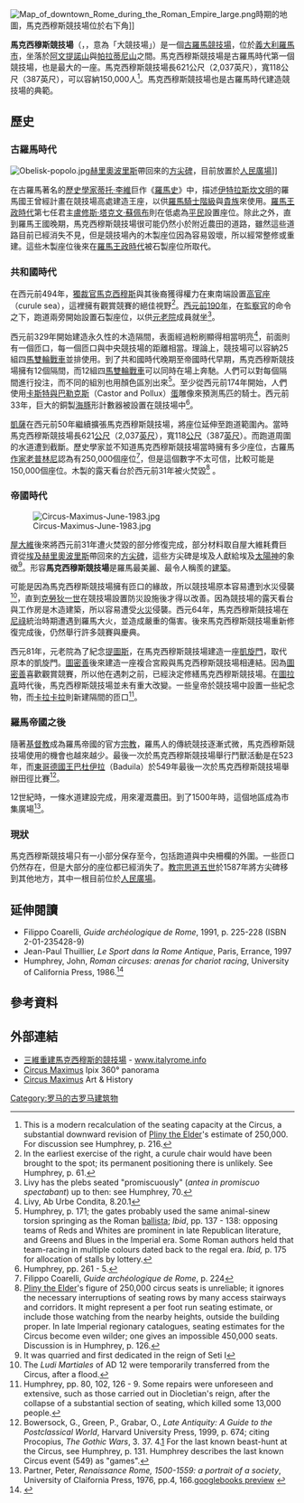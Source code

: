 {{Infobox religious building
| building_name         =  馬克西穆斯競技場<br>Circus Massimus
| infobox_width         =
| image                 = Circus.Maximus.01.jpg
| image_size            = 250px
| caption               =
| map_type              =
| map_size              =
| map_caption           =
| location              = [[義大利|義大利]][[羅馬市|羅馬市]]
| geo                   = {{Coord|41.8859|12.4857|type:landmark_region:IT|display=title}}
| latitude              = 
| longitude             =
| religious_affiliation =
| rite                  =
| region                =
| state                 =
| province              =
| territory             =
| prefecture            =
| sector                =
| district              =
| cercle                =
| municipality          =
| consecration_year     =
| status                =
| functional_status     =
| heritage_designation  = 
| leadership            =
| website               =
| architecture          =
| architect             =
| architecture_type     =
| architecture_style    =
| general_contractor    =
| facade_direction      =
| groundbreaking        =
| year_completed        =
| construction_cost     =
| specifications        =
| capacity              =
| length                = 621[[公尺|公尺]]（2,037[[英尺|英尺]]）
| width                 = 118[[公尺|公尺]]（387[[英尺|英尺]]）
| width_nave            =
| height_max            =
| dome_quantity         =
| dome_height_outer     =
| dome_height_inner     =
| dome_dia_outer        =
| dome_dia_inner        =
| minaret_quantity      =
| minaret_height        =
| spire_quantity        =
| spire_height          =
| materials             =
}}
[[Image:Map_of_downtown_Rome_during_the_Roman_Empire_large.png|thumb]]時期的地圖，馬克西穆斯競技場位於右下角]]

'''馬克西穆斯競技場'''（{{lang-it|Circo Massimo}}，{{lang-la|Circus Maximus}}，意為「大競技場」）是一個[[古羅馬|古羅馬]][[競技場|競技場]]，位於[[義大利|義大利]][[羅馬市|羅馬市]]，坐落於[[阿文提諾山|阿文提諾山]]與[[帕拉蒂尼山|帕拉蒂尼山]]之間。馬克西穆斯競技場是古羅馬時代第一個競技場，也是最大的一座。馬克西穆斯競技場長621公尺（2,037英尺），寬118公尺（387英尺），可以容納150,000人<ref>This is a modern recalculation of the seating capacity at the Circus, a substantial downward revision of [[Pliny_the_Elder|Pliny the Elder]]'s estimate of 250,000. For discussion see Humphrey, p. 216.</ref>。馬克西穆斯競技場也是古羅馬時代建造競技場的典範。

==歷史==
===古羅馬時代===
[[File:Obelisk-popolo.jpg|thumb]][[赫里奧波里斯|赫里奧波里斯]]帶回來的[[方尖碑|方尖碑]]，目前放置於[[人民廣場_(羅馬)|人民廣場]]]]

在古羅馬著名的[[歷史學家|歷史學家]][[蒂托·李維|蒂托·李維]]巨作《[[羅馬史|羅馬史]]》中，描述[[伊特拉斯坎文明|伊特拉斯坎文明]]的羅馬國王曾經計畫在競技場高處建造王座，以供[[羅馬騎士階級|羅馬騎士階級]]與[[貴族_(古羅馬)|貴族]]來使用。[[羅馬王政時代|羅馬王政時代]]第七任君主[[盧修斯·塔克文·蘇佩布|盧修斯·塔克文·蘇佩布]]則在低處為[[平民_(古羅馬)|平民]]設置座位。除此之外，直到羅馬王國晚期，馬克西穆斯競技場很可能仍然小於附近農田的道路，雖然這些道路目前已經消失不見，但是競技場內的木製座位因為容易毀壞，所以經常整修或重建。這些木製座位後來在[[羅馬王政時代|羅馬王政時代]]被石製座位所取代。

===共和國時代===
在西元前494年，[[獨裁官|獨裁官]][[馬克西穆斯|馬克西穆斯]]與其後裔獲得權力在東南端設置[[高官座|高官座]]（curule sea），這裡擁有觀賞競賽的絕佳視野<ref>In the earliest exercise of the right, a curule chair would have been brought to the spot; its permanent positioning there is unlikely. See Humphrey, p. 61.</ref>。[[西元前190年|西元前190年]]，在[[監察官|監察官]]的命令之下，跑道兩旁開始設置石製座位，以供[[元老院|元老院]]成員就坐<ref>Livy has the plebs seated "promiscuously" (''antea in promiscuo spectabant'') up to then: see Humphrey, 70.</ref>。

西元前329年開始建造永久性的木造隔間，表面經過粉刷顯得相當明亮<ref>Livy, Ab Urbe Condita, 8.20.1</ref>，前面則有一個匝口，每一個匝口與中央競技場的距離相當。理論上，競技場可以容納25組四[[馬|馬]][[雙輪戰車|雙輪戰車]]並排使用。到了共和國時代晚期至帝國時代早期，馬克西穆斯競技場擁有12個隔間，而12組四[[馬|馬]][[雙輪戰車|雙輪戰車]]可以同時在場上奔馳。人們可以對每個隔間進行投注，而不同的組別也用顏色區別出來<ref>Humphrey, p. 171; the gates probably used the same animal-sinew torsion springing as the Roman [[ballista|ballista]]; ''Ibid'', pp. 137 - 138: opposing teams of Reds and Whites are prominent in late Republican literature, and Greens and Blues in the Imperial era. Some Roman authors held that team-racing in multiple colours dated back to the regal era. ''Ibid,'' p. 175 for allocation of stalls by lottery.</ref>。至少從西元前174年開始，人們使用[[卡斯特與巴勒克斯|卡斯特與巴勒克斯]]（Castor and Pollux）[[蛋|蛋]]雕像來預測馬匹的騎士。西元前33年，巨大的銅製[[海豚|海豚]]形計數器被設置在競技場中<ref>Humphrey, pp. 261 - 5.</ref>。

[[凱薩|凱薩]]在西元前50年繼續擴張馬克西穆斯競技場，將座位延伸至跑道範圍內。當時馬克西穆斯競技場長621[[公尺|公尺]]（2,037[[英尺|英尺]]），寬118[[公尺|公尺]]（387[[英尺|英尺]]）。而跑道周圍的水道遭到截斷。歷史學家並不知道馬克西穆斯競技場當時擁有多少座位，古羅馬[[作家|作家]][[老普林尼|老普林尼]]認為有250,000個座位<ref name="fc224">Filippo Coarelli, ''Guide archéologique de Rome'', p. 224</ref>，但是這個數字不太可信，比較可能是150,000個座位。木製的露天看台於西元前31年被火焚毀<ref>[[Pliny_the_Elder|Pliny the Elder]]'s figure of 250,000 circus seats is unreliable; it ignores the necessary interruptions of seating rows by many access stairways and corridors. It might represent a per foot run seating estimate, or include those watching from the nearby heights, outside the building proper. In late Imperial regionary catalogues, seating estimates for the Circus become even wilder; one gives an impossible 450,000 seats. Discussion is in Humphrey, p. 126.</ref>
。

===帝國時代===
[[File:Circus-Maximus-June-1983.jpg|thumb]]

[[屋大維|屋大維]]後來將西元前31年遭火焚毀的部分修復完成，部分材料取自屋大維耗費巨資從[[埃及|埃及]][[赫里奧波里斯|赫里奧波里斯]]帶回來的[[方尖碑|方尖碑]]，這些方尖碑是埃及人獻給埃及[[太陽神|太陽神]]的象徵<ref>It was quarried and first dedicated in the reign of Seti I</ref>。形容'''馬克西穆斯競技場'''是羅馬最美麗、最令人稱羨的[[建築|建築]]。

可能是因為馬克西穆斯競技場擁有匝口的緣故，所以競技場原本容易遭到水災侵襲<ref>The ''Ludi Martiales'' of AD 12 were temporarily transferred from the Circus, after a flood.</ref>，直到[[克勞狄一世|克勞狄一世]]在競技場設置防災設施後才得以改善。因為競技場的露天看台與工作房是木造建築，所以容易遭受[[火災|火災]]侵襲。西元64年，馬克西穆斯競技場在[[尼祿|尼祿]]統治時期遭遇到羅馬大火，並造成嚴重的傷害。後來馬克西穆斯競技場重新修復完成後，仍然舉行許多競賽與慶典。

西元81年，元老院為了紀念[[提圖斯|提圖斯]]，在馬克西穆斯競技場建造一座[[凱旋門|凱旋門]]，取代原本的凱旋門。[[圖密善|圖密善]]後來建造一座複合宮殿與馬克西穆斯競技場相連結。因為[[圖密善|圖密善]]喜歡觀賞競賽，所以他在遇刺之前，已經決定修繕馬克西穆斯競技場。在[[圖拉真|圖拉真]]時代後，馬克西穆斯競技場並未有重大改變。一些皇帝於競技場中設置一些紀念物，而[[卡拉卡拉|卡拉卡拉]]則新建隔間的匝口<ref>Humphrey, pp. 80, 102, 126 - 9. Some repairs were unforeseen and extensive, such as those carried out in Diocletian's reign, after the collapse of a substantial section of seating, which killed some 13,000 people.</ref>。

===羅馬帝國之後===


隨著[[基督教|基督教]]成為羅馬帝國的官方[[宗教|宗教]]，羅馬人的傳統競技逐漸式微，馬克西穆斯競技場使用的機會也越來越少。最後一次於馬克西穆斯競技場舉行鬥獸活動是在523年，而[[東哥德國王|東哥德國王]][[巴杜伊拉|巴杜伊拉]]（Baduila）於549年最後一次於馬克西穆斯競技場舉辦田徑比賽<ref>Bowersock, G., Green, P., Grabar, O., ''Late Antiquity: A Guide to the Postclassical World'', Harvard University Press, 1999, p. 674; citing Procopius, ''The Gothic Wars'', 3. 37. 4.[http://books.google.co.uk/books?id=c788wWR_bLwC&pg=PA674&lpg=PA674&dq=Circus+Maximus+Totila&source=bl&ots=ofOwnREggZ&sig=tw5T9JuvMkcYfcW0WqqzBVzMIEA&hl=en&sa=X&ei=EQH9TvfrNMrT8gP71cmsAQ&redir_esc=y#v=onepage&q=Circus%20Maximus%20Totila&f=false] {{Wayback|url=http://books.google.co.uk/books?id=c788wWR_bLwC&pg=PA674&lpg=PA674&dq=Circus+Maximus+Totila&source=bl&ots=ofOwnREggZ&sig=tw5T9JuvMkcYfcW0WqqzBVzMIEA&hl=en&sa=X&ei=EQH9TvfrNMrT8gP71cmsAQ&redir_esc=y#v=onepage&q=Circus%20Maximus%20Totila&f=false |date=20190615093106 }} For the last known beast-hunt at the Circus, see Humphrey, p. 131. Humphrey describes the last known Circus event (549) as "games".</ref>。

12世紀時，一條水道建設完成，用來灌溉農田。到了1500年時，這個地區成為市集廣場<ref>Partner, Peter, ''Renaissance Rome, 1500-1559: a portrait of a society'', University of Claifornia Press, 1976, pp.4, 166.[http://books.google.co.uk/books?hl=en&lr=lang_en&id=An0HYF7hvP4C&oi=fnd&pg=PA3&dq=Circus+maximus&ots=-i5ilvIdq2&sig=hTXf1nOloZhqROTqFoGqRApr-1c#v=onepage&q=circus&f=false googlebooks preview] {{Wayback|url=http://books.google.co.uk/books?hl=en&lr=lang_en&id=An0HYF7hvP4C&oi=fnd&pg=PA3&dq=Circus+maximus&ots=-i5ilvIdq2&sig=hTXf1nOloZhqROTqFoGqRApr-1c#v=onepage&q=circus&f=false |date=20190609100834 }}</ref>。

===現狀===
馬克西穆斯競技場只有一小部分保存至今，包括跑道與中央柵欄的外圍。一些匝口仍然存在，但是大部分的座位都已經消失了。[[教宗|教宗]][[思道五世|思道五世]]於1587年將方尖碑移到其他地方，其中一根目前位於[[人民廣場_(羅馬)|人民廣場]]。

{{Wide image|CircusMaximus gobeirne.jpg|900px|馬克西穆斯競技場|box width|center|alt=alt text}}

==延伸閱讀==
* Filippo Coarelli, ''Guide archéologique de Rome'', 1991, p. 225-228 (ISBN 2-01-235428-9)
* Jean-Paul Thuillier, ''Le Sport dans la Rome Antique'', Paris, Errance, 1997
*Humphrey, John, ''Roman circuses: arenas for chariot racing'', University of California Press, 1986.<ref>{{Cite web |url=http://books.google.co.uk/books?id=couetXBQO9AC&printsec=frontcover&dq=John+Humphrey+roman&source=bl&ots=jV8GGSH0RO&sig=V7OmTfVoZKx6MhlCBw_-vBrhc2w&hl=en&ei=3VGvTfy6FYOZ8QPp_rWQDw&sa=X&oi=book_result&ct=result&resnum=1&ved=0CBkQ6AEwAA#v=onepage&q&f=false |title=存档副本 |access-date=2012-03-23 |archive-date=2012-11-14 |archive-url=https://web.archive.org/web/20121114201719/http://books.google.co.uk/books?id=couetXBQO9AC&printsec=frontcover&dq=John+Humphrey+roman&source=bl&ots=jV8GGSH0RO&sig=V7OmTfVoZKx6MhlCBw_-vBrhc2w&hl=en&ei=3VGvTfy6FYOZ8QPp_rWQDw&sa=X&oi=book_result&ct=result&resnum=1&ved=0CBkQ6AEwAA#v=onepage&q&f=false |dead-url=no }}</ref>

==參考資料==
{{Reflist}}

==外部連結==
* [http://www.italyrome.info/circomassimo/circo-massimo-3d-cin.php 三維重建馬克西穆斯的競技場] {{Wayback|url=http://www.italyrome.info/circomassimo/circo-massimo-3d-cin.php |date=20190823015006 }} - [http://www.italyrome.info/index.php www.italyrome.info] {{Wayback|url=http://www.italyrome.info/index.php |date=20201112084529 }}
*[https://web.archive.org/web/20120322141632/http://www.freereservation.com/roma2/18.htm Circus Maximus] Ipix 360° panorama
*[http://www.rome-guide.it/english/monuments/monuments_circus_maximus.html Circus Maximus] {{Wayback|url=http://www.rome-guide.it/english/monuments/monuments_circus_maximus.html |date=20130414075505 }} Art & History
{{commons-inline|Circus Maximus}}

{{罗马地标}}
[[Category:罗马的古罗马建筑物|Category:罗马的古罗马建筑物]]